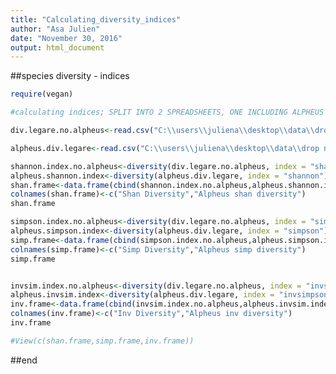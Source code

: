 ```yaml
---
title: "Calculating_diversity_indices"
author: "Asa Julien"
date: "November 30, 2016"
output: html_document
---
```

##species diversity - indices
```r
require(vegan)

#calculating indices; SPLIT INTO 2 SPREADSHEETS, ONE INCLUDING ALPHEUS SP. AND THE OTHER EXCLUDING IT

div.legare.no.alpheus<-read.csv("C:\\users\\juliena\\desktop\\data\\drop net\\csv files\\diversity calculations\\diversity_legare_no_alpheus.csv")

alpheus.div.legare<-read.csv("C:\\users\\juliena\\desktop\\data\\drop net\\csv files\\diversity calculations\\diversity_legare_alpheus.csv")

shannon.index.no.alpheus<-diversity(div.legare.no.alpheus, index = "shannon")
alpheus.shannon.index<-diversity(alpheus.div.legare, index = "shannon")
shan.frame<-data.frame(cbind(shannon.index.no.alpheus,alpheus.shannon.index))
colnames(shan.frame)<-c("Shan Diversity","Alpheus shan diversity")
shan.frame

simpson.index.no.alpheus<-diversity(div.legare.no.alpheus, index = "simpson")
alpheus.simpson.index<-diversity(alpheus.div.legare, index = "simpson")
simp.frame<-data.frame(cbind(simpson.index.no.alpheus,alpheus.simpson.index))
colnames(simp.frame)<-c("Simp Diversity","Alpheus simp diversity")
simp.frame


invsim.index.no.alpheus<-diversity(div.legare.no.alpheus, index = "invsimpson")
alpheus.invsim.index<-diversity(alpheus.div.legare, index = "invsimpson")
inv.frame<-data.frame(cbind(invsim.index.no.alpheus,alpheus.invsim.index))
colnames(inv.frame)<-c("Inv Diversity","Alpheus inv diversity")
inv.frame

#View(c(shan.frame,simp.frame,inv.frame))

```

##end